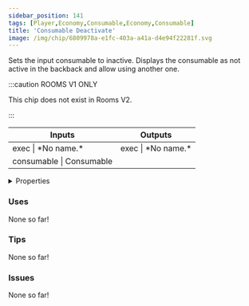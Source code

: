 ```yaml
---
sidebar_position: 141
tags: [Player,Economy,Consumable,Economy,Consumable]
title: 'Consumable Deactivate'
image: /img/chip/6809978a-e1fc-403a-a41a-d4e94f22281f.svg
---
```


Sets the input consumable to inactive. Displays the consumable as not active in the backback and allow using another one.

:::caution ROOMS V1 ONLY
    
This chip does not exist in Rooms V2.

:::


<IChip uuid="6809978a-e1fc-403a-a41a-d4e94f22281f"/>

<table><thead><tr><th>Inputs</th><th>Outputs</th></tr></thead><tbody><tr><td>exec | *No name.*</td><td>exec | *No name.*</td></tr><tr><td>consumable | Consumable</td><td /></tr></tbody></table>

<details>
  <summary>Properties</summary>
  <div>
    <div>
    <table>
      <tbody>
        <tr>
          <td>Is beta required?</td>
          <td>No</td>
        </tr>
        <tr>
          <td>Is chip a trolling risk?</td>
          <td>No</td>
        </tr>
        <tr>
          <td>Is chip a role assignment risk?</td>
          <td>No</td>
        </tr>
        <tr>
          <td>Chip UUID</td>
          <td>6809978a-e1fc-403a-a41a-d4e94f22281f</td>
        </tr>
        <tr>
          <td>Room availability</td>
          <td>Rooms V1 only</td>
        </tr>
      </tbody>
    </table>
    </div>
  </div>
</details>

### Uses

None so far!

### Tips

None so far!

### Issues

None so far!